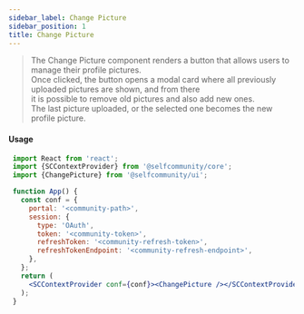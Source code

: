 ```yaml
---
sidebar_label: Change Picture
sidebar_position: 1
title: Change Picture
---
```


> The Change Picture component  renders a button that allows users to manage their profile pictures.<br/>
Once clicked, the button opens a modal card where all previously uploaded pictures are shown, and from there <br/>
it is possible to remove old pictures and also add new ones. <br/>
The last picture uploaded, or the selected one becomes the new profile picture.


<Logged><ChangePicture/></Logged>

#### Usage

```jsx
 import React from 'react';
 import {SCContextProvider} from '@selfcommunity/core';
 import {ChangePicture} from '@selfcommunity/ui';

 function App() {
   const conf = {
     portal: '<community-path>',
     session: {
       type: 'OAuth',
       token: '<community-token>',
       refreshToken: '<community-refresh-token>',
       refreshTokenEndpoint: '<community-refresh-endpoint>',
     },
   };
   return (
     <SCContextProvider conf={conf}><ChangePicture /></SCContextProvider>
   );
 }
```